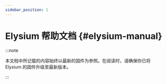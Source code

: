 ```yaml
---
sidebar_position: 1
---
```


# Elysium 帮助文档 {#elysium-manual}



:::note

本文档中所记载的内容始终以最新的固件为参照。在阅读时，请确保你已将 Elysium 的固件升级至最新版本。

:::